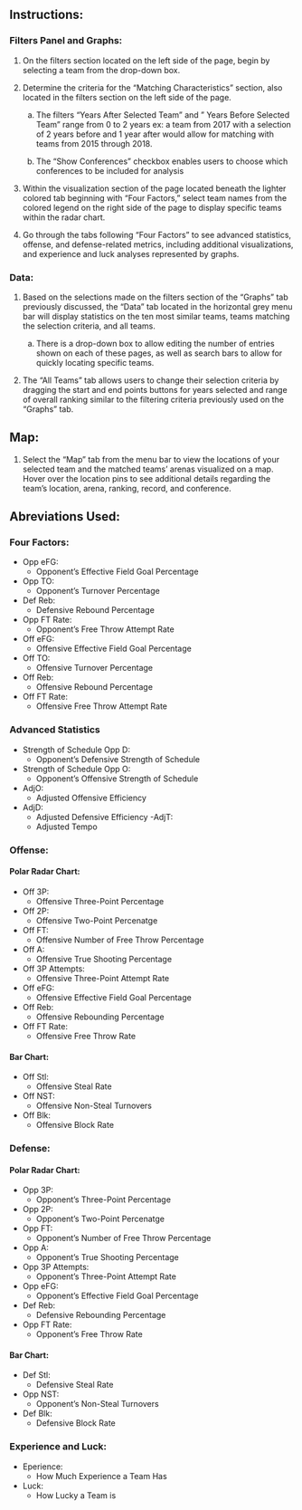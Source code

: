 ## Instructions:

### Filters Panel and Graphs:

1. On the filters section located on the left side of the page, begin by selecting a team from the drop-down box.

2. Determine the criteria for the “Matching Characteristics” section, also located in the filters section on the left side of the page.

	a. The filters "Years After Selected Team" and " Years Before Selected Team" range from 0 to 2 years ex: a team from 2017 with a selection of 2 years before and 1 year after would allow for matching with teams from 2015 through 2018.
	
	b. The “Show Conferences” checkbox enables users to choose which conferences to be included for analysis

3. Within the visualization section of the page located beneath the lighter colored tab beginning with “Four Factors," select team names from the colored legend on the right side of the page to display specific teams within the radar chart.

4. Go through the tabs following “Four Factors” to see advanced statistics, offense, and defense-related metrics, including additional visualizations, and experience and luck analyses represented by graphs.

### Data:

1. Based on the selections made on the filters section of the “Graphs” tab previously discussed, the “Data” tab located in the horizontal grey menu bar will display statistics on the ten most similar teams, teams matching the selection criteria, and all teams.

	a. There is a drop-down box to allow editing the number of entries shown on each of these pages, as well as search bars to allow for quickly locating specific teams.

2. The “All Teams” tab allows users to change their selection criteria by dragging the start and end points buttons for years selected and range of overall ranking similar to the filtering criteria previously used on the “Graphs” tab.

## Map:

1.	Select the “Map” tab from the menu bar to view the locations of your selected team and the matched teams’ arenas visualized on a map. Hover over the location pins to see additional details regarding the team’s location, arena, ranking, record, and conference. 

## Abreviations Used:

### Four Factors:

- Opp eFG: 
  - Opponent's Effective Field Goal Percentage
- Opp TO:
  - Opponent's Turnover Percentage
- Def Reb:
  - Defensive Rebound Percentage
- Opp FT Rate:
  - Opponent's Free Throw Attempt Rate
- Off eFG:  
  - Offensive Effective Field Goal Percentage
- Off TO: 
  - Offensive Turnover Percentage
- Off Reb:
  - Offensive Rebound Percentage
- Off FT Rate:
  - Offensive Free Throw Attempt Rate

### Advanced Statistics 

- Strength of Schedule Opp D:
  - Opponent's Defensive Strength of Schedule 
- Strength of Schedule Opp O:
  - Opponent’s Offensive Strength of Schedule
- AdjO:
  - Adjusted Offensive Efficiency
- AdjD:
  - Adjusted Defensive Efficiency
-AdjT:
  - Adjusted Tempo
  
### Offense:

#### Polar Radar Chart:

- Off 3P:
  - Offensive Three-Point Percentage
- Off 2P:
  - Offensive Two-Point Percenatge
- Off FT:
  - Offensive Number of Free Throw Percentage
- Off A:
  - Offensive True Shooting Percentage
- Off 3P Attempts:
  - Offensive Three-Point Attempt Rate
- Off eFG:
  - Offensive Effective Field Goal Percentage
- Off Reb:
  - Offensive Rebounding Percentage
- Off FT Rate:
  - Offensive Free Throw Rate

#### Bar Chart:

- Off Stl:
  - Offensive Steal Rate
- Off NST:
  - Offensive Non-Steal Turnovers
- Off Blk: 
  - Offensive Block Rate
  
### Defense:

#### Polar Radar Chart:

- Opp 3P:
  - Opponent's Three-Point Percentage
- Opp 2P:
  - Opponent's Two-Point Percenatge
- Opp FT:
  - Opponent's Number of Free Throw Percentage
- Opp A:
  - Opponent's True Shooting Percentage
- Opp 3P Attempts:
  - Opponent's Three-Point Attempt Rate
- Opp eFG:
  - Opponent's Effective Field Goal Percentage
- Def Reb:
  - Defensive Rebounding Percentage
- Opp FT Rate:
  - Opponent's Free Throw Rate

#### Bar Chart:

- Def Stl:
  - Defensive Steal Rate
- Opp NST:
  - Opponent's Non-Steal Turnovers
- Def Blk: 
  - Defensive Block Rate
  
### Experience and Luck:

- Eperience:
  - How Much Experience a Team Has 
- Luck: 
  - How Lucky a Team is
